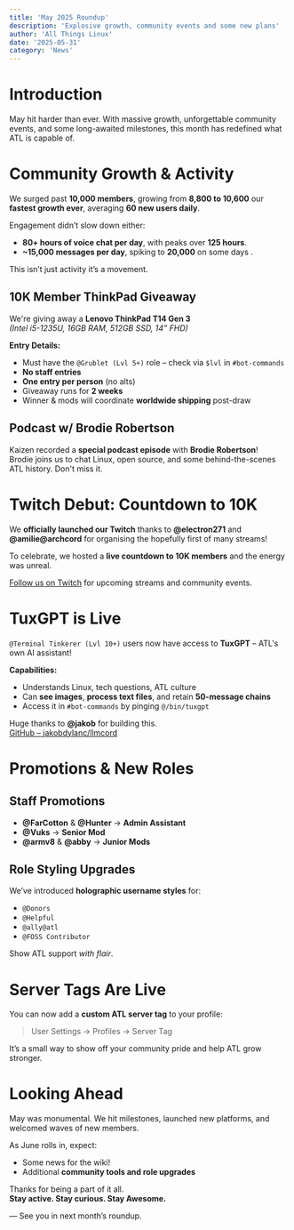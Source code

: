 ```yaml
---
title: 'May 2025 Roundup'
description: 'Explosive growth, community events and some new plans'
author: 'All Things Linux'
date: '2025-05-31'
category: 'News'
---
```


# Introduction

May hit harder than ever. With massive growth, unforgettable community events, and some long-awaited milestones, this month has redefined what ATL is capable of. 

# Community Growth & Activity

We surged past **10,000 members**, growing from **8,800 to 10,600** our **fastest growth ever**, averaging **60 new users daily**.

Engagement didn’t slow down either:

- **80+ hours of voice chat per day**, with peaks over **125 hours**.
- **~15,000 messages per day**, spiking to **20,000** on some days .

This isn’t just activity it’s a movement.

## 10K Member ThinkPad Giveaway

We're giving away a **Lenovo ThinkPad T14 Gen 3**  
*(Intel i5-1235U, 16GB RAM, 512GB SSD, 14” FHD)*

**Entry Details:**

- Must have the `@Grublet (Lvl 5+)` role – check via `$lvl` in `#bot-commands`
- **No staff entries**
- **One entry per person** (no alts)
- Giveaway runs for **2 weeks**
- Winner & mods will coordinate **worldwide shipping** post-draw

## Podcast w/ Brodie Robertson

Kaizen recorded a **special podcast episode** with **Brodie Robertson**!  
Brodie joins us to chat Linux, open source, and some behind-the-scenes ATL history. Don't miss it.

# Twitch Debut: Countdown to 10K

We **officially launched our Twitch** thanks to **@electron271** and **@amilie@archcord** for organising the hopefully first of many streams!

To celebrate, we hosted a **live countdown to 10K members** and the energy was unreal.

[Follow us on Twitch](https://www.twitch.tv/allthingslinux) for upcoming streams and community events.

# TuxGPT is Live

`@Terminal Tinkerer (Lvl 10+)` users now have access to **TuxGPT** – ATL's own AI assistant!

**Capabilities:**

- Understands Linux, tech questions, ATL culture
- Can **see images**, **process text files**, and retain **50-message chains**
- Access it in `#bot-commands` by pinging `@/bin/tuxgpt`

Huge thanks to **@jakob** for building this.  
[GitHub – jakobdylanc/llmcord](https://github.com/jakobdylanc/llmcord)

# Promotions & New Roles

## Staff Promotions

- **@FarCotton** & **@Hunter** → **Admin Assistant**   
- **@Vuks** → **Senior Mod** 
- **@armv8** & **@abby** → **Junior Mods**

## Role Styling Upgrades

We’ve introduced **holographic username styles** for:

- `@Donors`
- `@Helpful`
- `@ally@atl`
- `@FOSS Contributor`

Show ATL support *with flair*.

# Server Tags Are Live

You can now add a **custom ATL server tag** to your profile:

> User Settings → Profiles → Server Tag

It’s a small way to show off your community pride and help ATL grow stronger.

# Looking Ahead

May was monumental. We hit milestones, launched new platforms, and welcomed waves of new members.  

As June rolls in, expect:

- Some news for the wiki! 
- Additional **community tools and role upgrades**  

Thanks for being a part of it all.  
**Stay active. Stay curious. Stay Awesome.**

— See you in next month’s roundup.
